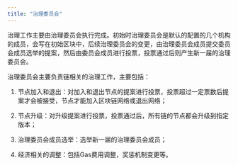```yaml
---
title: "治理委员会"
---
```


治理工作主要由治理委员会执行完成。初始时治理委员会是默认的配置的几个机构的成员，会写在初始区块中，后续治理委员会的变更，由治理委员会成员提交委员会成员选举的提案，然后由委员会成员进行投票，投票通过后则产生新一届的治理委员会。

治理委员会主要负责链相关的治理工作，主要包括：

1. 节点加入和退出：对加入和退出节点的提案进行投票，投票超过一定票数后提案才会被接受，节点才能加入区块链网络或退出网络；

2. 节点升级：对升级提案进行投票，投票通过后，所有链的节点都会升级到指定版本；

3. 治理委员会成员选举：选举新一届的治理委员会成员；

4. 经济相关的调整：包括Gas费用调整，奖惩机制变更等。